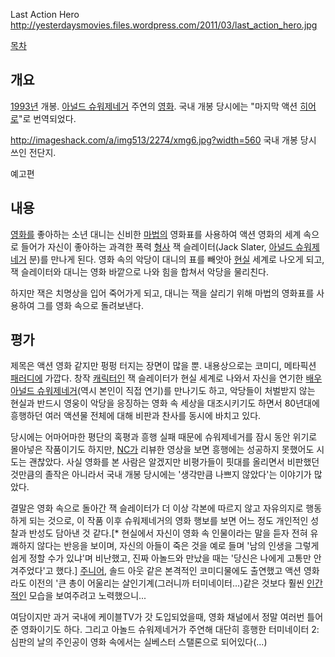 Last Action Hero
http://yesterdaysmovies.files.wordpress.com/2011/03/last_action_hero.jpg

[[목차]]
== 개요 ==
[[1993년]] 개봉. [[아널드 슈워제네거]] 주연의 [[영화]]. 국내 개봉 당시에는 "마지막 액션 [[히어로]]"로 번역되었다.

http://imageshack.com/a/img513/2274/xmg6.jpg?width=560
국내 개봉 당시 쓰인 전단지.

{{{#!html
<object width="560" height="315"><param name="movie" value="//www.youtube.com/v/WPOCk-MDwtk?hl=ko_KR&amp;version=3"></param><param name="allowFullScreen" value="true"></param><param name="allowscriptaccess" value="always"></param><embed src="//www.youtube.com/v/WPOCk-MDwtk?hl=ko_KR&amp;version=3" type="application/x-shockwave-flash" width="560" height="315" allowscriptaccess="always" allowfullscreen="true"></embed></object>
}}}
예고편

== 내용 ==
[[영화]]를 좋아하는 소년 대니는 신비한 [[마법]]의 영화표를 사용하여 액션 영화의 세계 속으로 들어가 자신이 좋아하는 과격한 폭력 [[형사]] 잭 슬레이터(Jack Slater, [[아널드 슈워제네거]] 분)를 만나게 된다. 영화 속의 악당이 대니의 표를 빼앗아 [[현실]] 세계로 나오게 되고, 잭 슬레이터와 대니는 영화 바깥으로 나와 힘을 합쳐서 악당을 물리친다.

하지만 잭은 치명상을 입어 죽어가게 되고, 대니는 잭을 살리기 위해 마법의 영화표를 사용하여 그를 영화 속으로 돌려보낸다.

== 평가 ==
제목은 액션 영화 같지만 펑펑 터지는 장면이 많을 뿐. 내용상으로는 코미디, 메타픽션 [[패러디]]에 가깝다. 창작 [[캐릭터]]인 잭 슬레이터가 현실 세계로 나와서 자신을 연기한 [[배우]] [[아널드 슈워제네거]](역시 본인이 직접 연기)를 만나기도 하고, 악당들이 처벌받지 않는 현실과 반드시 영웅이 악당을 응징하는 영화 속 세상을 대조시키기도 하면서 80년대에 흥행하던 여러 액션물 전체에 대해 비판과 찬사를 동시에 바치고 있다.

당시에는 어마어마한 평단의 혹평과 흥행 실패 때문에 슈워제네거를 잠시 동안 위기로 몰아넣은 작품이기도 하지만, [[NC]]가 리뷰한 영상을 보면 흥행에는 성공하지 못했어도 시도는 괜찮았다. 사실 영화를 본 사람은 알겠지만 비평가들이 핏대를 올리면서 비판했던 것만큼의 졸작은 아니라서 국내 개봉 당시에는 '생각만큼 나쁘지 않았다'는 이야기가 많았다.

결말은 영화 속으로 돌아간 잭 슬레이터가 더 이상 각본에 따르지 않고 자유의지로 행동하게 되는 것으로, 이 작품 이후 슈워제네거의 영화 행보를 보면 어느 정도 개인적인 성찰과 반성도 담아낸 것 같다.[* 현실에서 자신이 영화 속 인물이라는 말을 듣자 전혀 유쾌하지 않다는 반응을 보이며, 자신의 아들이 죽은 것을 예로 들며 '남의 인생을 그렇게 쉽게 정할 수가 있냐'며 비난했고, 진짜 아놀드와 만났을 때는 '당신은 나에게 고통만 안겨주었다'고 했다.] [[주니어]], 솔드 아웃 같은 본격적인 코미디물에도 출연했고 액션 영화라도 이전의 '큰 총이 어울리는 살인기계(그러니까 터미네이터...)같은 것보다 훨씬 [[인간]]적인 모습을 보여주려고 노력했으니...

여담이지만 과거 국내에 케이블TV가 갓 도입되었을때, 영화 채널에서 정말 여러번 틀어준 영화이기도 하다. 그리고 아놀드 슈워제네거가 주연해 대단히 흥행한 터미네이터 2: 심판의 날의 주인공이 영화 속에서는 실베스터 스탤론으로 되어있다(...)

